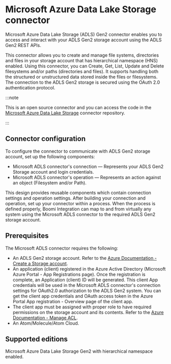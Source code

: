 

# Microsoft Azure Data Lake Storage connector 

<head>
  <meta name="guidename" content="Integration"/>
  <meta name="context" content="GUID-a80bb83d-3f78-425a-a6b3-2a99ecca8686"/>
</head>


Microsoft Azure Data Lake Storage \(ADLS\) Gen2 connector enables you to access and interact with your ADLS Gen2 storage account using the ADLS Gen2 REST APIs.

This connector allows you to create and manage file systems, directories and files in your storage account that has hierarchical namespace \(HNS\) enabled. Using this connector, you can Create, Get, List, Update and Delete filesystems and/or paths \(directories and files\). It supports handling both the structured or unstructured data stored inside the files or filesystems. The connection to the ADLS Gen2 storage is secured using the OAuth 2.0 authentication protocol.

:::note

This is an open source connector and you can access the code in the [Microsoft Azure Data Lake Storage](https://bitbucket.org/officialboomi/azure-dls) connector repository.

:::


## Connector configuration 

To configure the connector to communicate with ADLS Gen2 storage account, set up the following components:

-   Microsoft ADLS connector's connection — Represents your ADLS Gen2 Storage account and login credentials.
-   Microsoft ADLS connector's operation — Represents an action against an object \(Filesystem and/or Path\).

This design provides reusable components which contain connection settings and operation settings. After building your connection and operation, set up your connector within a process. When the process is defined properly, Boomi Integration can map to and from virtually any system using the Microsoft ADLS connector to the required ADLS Gen2 storage account.

## Prerequisites 

The Microsoft ADLS connector requires the following:

-   An ADLS Gen2 storage account. Refer to the [Azure Documentation - Create a Storage account](https://docs.microsoft.com/en-us/azure/storage/blobs/create-data-lake-storage-account).
-   An application \(client\) registered in the Azure Active Directory \(Microsoft Azure Portal - App Registrations page\). Once the registration is complete, an Application \(client\) ID will be generated. This client App credentials will be used in the Microsoft ADLS connector's connection settings for OAuth2.0 authorization to the ADLS Gen2 system. You can get the client app credentials and OAuth access token in the Azure Portal App registration - Overview page of the client app.
-   The client app must be assigned with proper role to have required permissions on the storage account and its contents. Refer to the [Azure Documentation - Manage ACL](https://docs.microsoft.com/en-us/azure/storage/blobs/data-lake-storage-acl-azure-portal).
-   An Atom/Molecule/Atom Cloud.

## Supported editions 

Microsoft Azure Data Lake Storage Gen2 with hierarchical namespace enabled.


<TrackedProperties />